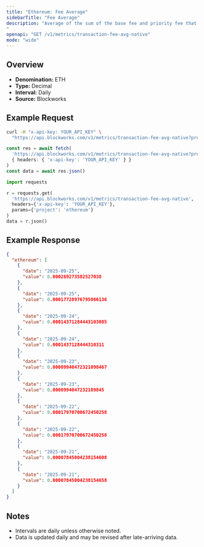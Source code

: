 ```yaml
---
title: "Ethereum: Fee Average"
sidebarTitle: "Fee Average"
description: "Average of the sum of the base fee and priority fee that day in native chain token
"
openapi: "GET /v1/metrics/transaction-fee-avg-native"
mode: "wide"
---
```


## Overview

- **Denomination:** ETH
- **Type:** Decimal
- **Interval:** Daily
- **Source:** Blockworks

## Example Request

<CodeGroup>

```bash cURL
curl -H "x-api-key: YOUR_API_KEY" \
  "https://api.blockworks.com/v1/metrics/transaction-fee-avg-native?project=ethereum"
```

```typescript TypeScript
const res = await fetch(
  'https://api.blockworks.com/v1/metrics/transaction-fee-avg-native?project=ethereum',
  { headers: { 'x-api-key': 'YOUR_API_KEY' } }
)
const data = await res.json()
```

```python Python
import requests

r = requests.get(
  'https://api.blockworks.com/v1/metrics/transaction-fee-avg-native',
  headers={'x-api-key': 'YOUR_API_KEY'},
  params={'project': 'ethereum'}
)
data = r.json()
```

</CodeGroup>

## Example Response

```json
{
  "ethereum": [
    {
      "date": "2025-09-25",
      "value": 0.000269273582527038
    },
    {
      "date": "2025-09-25",
      "value": 0.00017728976795066136
    },
    {
      "date": "2025-09-24",
      "value": 0.00014371284443103085
    },
    {
      "date": "2025-09-24",
      "value": 0.0001437128444310311
    },
    {
      "date": "2025-09-23",
      "value": 0.00009940472321098467
    },
    {
      "date": "2025-09-23",
      "value": 0.0000994047232109845
    },
    {
      "date": "2025-09-22",
      "value": 0.00017970700672450258
    },
    {
      "date": "2025-09-22",
      "value": 0.00017970700672450258
    },
    {
      "date": "2025-09-21",
      "value": 0.00007845004238154608
    },
    {
      "date": "2025-09-21",
      "value": 0.00007845004238154658
    }
  ]
}
```

## Notes
- Intervals are daily unless otherwise noted.
- Data is updated daily and may be revised after late-arriving data.